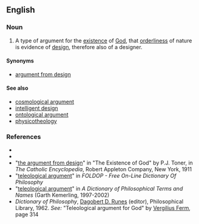 ==English==
{{wikipedia}}

===Noun===
{{en-noun|head=[[teleological]] [[argument]]}}

# {{label|en|philosophy|theology}} A type of argument for the [[existence]] of [[God]], that [[orderliness]] of nature is evidence of [[design]], therefore also of a designer.

====Synonyms====
* [[argument from design]]

====See also====
* [[cosmological argument]]
* [[intelligent design]]
* [[ontological argument]]
* [[physicotheology]]

===References===
* {{R:Dictionary.com}}
* {{R:Encarta|teleological+argument}}
* "[http://www.newadvent.org/cathen/06608b.htm#IBc the argument from design]" in "The Existence of God" by P.J. Toner, in ''The Catholic Encyclopedia'', Robert Appleton Company, New York, 1911
* "[http://www.swif.uniba.it/lei/foldop/foldoc.cgi?teleological+argument teleological argument]" in ''FOLDOP - Free On-Line Dictionary Of Philosophy''
* "[http://www.philosophypages.com/dy/t.htm#telg teleological argument]" in ''A Dictionary of Philosophical Terms and Names'' (Garth Kemerling, 1997-2002)
* ''Dictionary of Philosophy'', [[w:Dagobert D. Runes|Dagobert D. Runes]] (editor), Philosophical Library, 1962. ''See:'' "Teleological argument for God" by [[w:Vergilius Ferm|Vergilius Ferm]], page 314